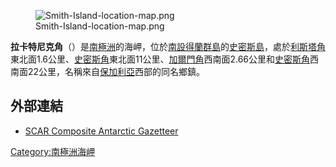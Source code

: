 [[Image:Smith-Island-location-map.png|thumb]]

'''拉卡特尼克角'''（{{lang-bg|Лакатник}}）是[[南極洲|南極洲]]的海岬，位於[[南設得蘭群島|南設得蘭群島]]的[[史密斯島|史密斯島]]，處於[[利斯塔角|利斯塔角]]東北面1.6公里、[[史密斯角_(南設得蘭群島)|史密斯角]]東北面11公里、[[加爾門角|加爾門角]]西南面2.66公里和[[史密斯角_(南設得蘭群島)|史密斯角]]西南面22公里，名稱來自[[保加利亞|保加利亞]]西部的同名鄉鎮。

{{coord|63|00|30|S|62|37|18|W|display=title}}

==外部連結==
* [http://data.aad.gov.au/aadc/gaz/scar/ SCAR Composite Antarctic Gazetteer] {{WebCite|url=https://www.webcitation.org/5ug2CfC7m?url=http://data.aad.gov.au/aadc/gaz/scar/ |date=20101202140255 |dateformat=iso }}

{{Antarctica-geo-stub}}
[[Category:南極洲海岬|Category:南極洲海岬]]